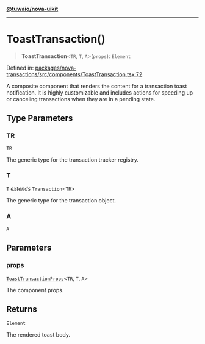 [**@tuwaio/nova-uikit**](../../../README.md)

***

# ToastTransaction()

> **ToastTransaction**\<`TR`, `T`, `A`\>(`props`): `Element`

Defined in: [packages/nova-transactions/src/components/ToastTransaction.tsx:72](https://github.com/TuwaIO/nova-uikit/blob/b72145a1f64f5b4f5f0fedbaf7f0792427229acd/packages/nova-transactions/src/components/ToastTransaction.tsx#L72)

A composite component that renders the content for a transaction toast notification.
It is highly customizable and includes actions for speeding up or canceling transactions
when they are in a pending state.

## Type Parameters

### TR

`TR`

The generic type for the transaction tracker registry.

### T

`T` *extends* `Transaction`\<`TR`\>

The generic type for the transaction object.

### A

`A`

## Parameters

### props

[`ToastTransactionProps`](../type-aliases/ToastTransactionProps.md)\<`TR`, `T`, `A`\>

The component props.

## Returns

`Element`

The rendered toast body.
